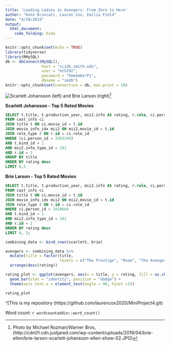 ```yaml
---
title: 'Leading Ladies in Avengers: From Zero to Hero'
author: "Kate Bruncati, Lauren Cox, Emilia Field"
date: "4/29/2019"
output:
  html_document:
    code_folding: hide
---
```


```r
knitr::opts_chunk$set(echo = TRUE)
library(tidyverse)
library(RMySQL)
db <- dbConnect(MySQL(), 
                host = "scidb.smith.edu", 
                user = "mth292", 
                password = "RememberPi", 
                dbname = "imdb")
knitr::opts_chunk$set(connection = db, max.print = 20)
```
![Scarlett Johansson (left) and Brie Larson (right)](http://cdn01.cdn.justjared.com/wp-content/uploads/2019/04/brie-ellen/brie-larson-scarlett-johansson-ellen-show-02.JPG)[^1]


**Scarlett Johansson - Top 5 Rated Movies**

```sql
SELECT t.title, t.production_year, mii2.info AS rating, r.role, ci.person_id
FROM cast_info ci
JOIN title t ON ci.movie_id = t.id
JOIN movie_info_idx mii2 ON mii2.movie_id = t.id
JOIN role_type r ON r.id = ci.role_id
WHERE (ci.person_id = 3305349) 
AND t.kind_id = 1
AND mii2.info_type_id = 101
AND r.id = 2
GROUP BY title
ORDER BY rating desc
LIMIT 0,5
```

**Brie Larson - Top 5 Rated Movies**

```sql
SELECT t.title, t.production_year, mii2.info AS rating, r.role, ci.person_id
FROM cast_info ci
JOIN title t ON ci.movie_id = t.id
JOIN movie_info_idx mii2 ON mii2.movie_id = t.id
JOIN role_type r ON r.id = ci.role_id
WHERE ci.person_id = 3410664 
AND t.kind_id = 1
AND mii2.info_type_id = 101
AND r.id = 2
ORDER BY rating desc
LIMIT 0, 5;
```

```r
combining_data <- bind_rows(scarlett, brie) 

avengers <- combining_data %>%
  mutate(title = factor(title,
                        levels = c("The Prestige", "Room", "The Avengers", "Her", "Short Term 12", "Captain America: Civil War", "Captain America: The Winter Soldier", "The Babysitter", "Scott Pilgrim vs. the World", "Harmontown"))) %>%
  arrange(desc(rating))
```

```r
rating_plot <- ggplot(avengers, aes(x = title, y = rating, fill = as.character(person_id))) +
  geom_bar(stat = "identity", position = "dodge") +
  theme(axis.text.x = element_text(angle = 90, hjust =1))

rating_plot
```


^[This is my repository (https://github.com/laurencox2020/MiniProject4.git)

Word count: `r wordcountaddin::word_count()`

[^1]: Photo by Michael Rozman/Warner Bros, (http://cdn01.cdn.justjared.com/wp-content/uploads/2019/04/brie-ellen/brie-larson-scarlett-johansson-ellen-show-02.JPG)
